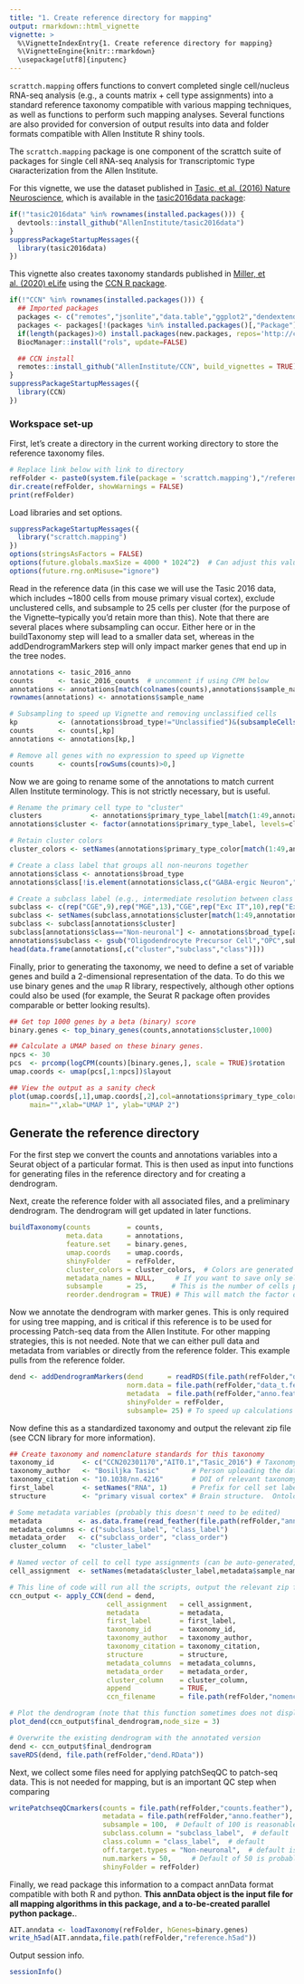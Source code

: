 ```yaml
---
title: "1. Create reference directory for mapping"
output: rmarkdown::html_vignette
vignette: >
  %\VignetteIndexEntry{1. Create reference directory for mapping}
  %\VignetteEngine{knitr::rmarkdown}
  \usepackage[utf8]{inputenc} 
---
```

  
`scrattch.mapping` offers functions to convert completed single cell/nucleus RNA-seq analysis (e.g., a counts matrix + cell type assignments) into a standard reference taxonomy compatible with various mapping techniques, as well as functions to perform such mapping analyses.  Several functions are also provided for conversion of output results into data and folder formats compatible with Allen Institute R shiny tools.  
  
The `scrattch.mapping` package is one component of the scrattch suite of packages for `S`ingle `C`ell `R`NA-seq `A`nalysis for `T`ranscriptomic `T`ype `CH`aracterization from the Allen Institute.  
  
For this vignette, we use the dataset published in [Tasic, et al. (2016) Nature Neuroscience](https://www.ncbi.nlm.nih.gov/pmc/articles/PMC4985242/), which is available in the [tasic2016data package](https://github.com/AllenInstitute/tasic2016data):  
  
```r
if(!"tasic2016data" %in% rownames(installed.packages())) {
  devtools::install_github("AllenInstitute/tasic2016data")
}
suppressPackageStartupMessages({
  library(tasic2016data)
})
```
  
  
This vignette also creates taxonomy standards published in [Miller, et al. (2020) eLife](https://elifesciences.org/articles/59928) using the [CCN R package](https://github.com/AllenInstitute/CCN).
  
```r
if(!"CCN" %in% rownames(installed.packages())) {
  ## Imported packages
  packages <- c("remotes","jsonlite","data.table","ggplot2","dendextend","dplyr","BiocManager")
  packages <- packages[!(packages %in% installed.packages()[,"Package"])]
  if(length(packages)>0) install.packages(new.packages, repos='http://cran.us.r-project.org')
  BiocManager::install("rols", update=FALSE)

  ## CCN install
  remotes::install_github("AllenInstitute/CCN", build_vignettes = TRUE)
}
suppressPackageStartupMessages({
  library(CCN)
})
```
  
  
### Workspace set-up  
  
First, let's create a directory in the current working directory to store the reference taxonomy files.  
  
```r
# Replace link below with link to directory
refFolder <- paste0(system.file(package = 'scrattch.mapping'),"/reference/") 
dir.create(refFolder, showWarnings = FALSE)
print(refFolder)
```

  
Load libraries and set options.  
  
```r
suppressPackageStartupMessages({
  library("scrattch.mapping")
})
options(stringsAsFactors = FALSE)
options(future.globals.maxSize = 4000 * 1024^2)  # Can adjust this value if needed, depending on number of cells
options(future.rng.onMisuse="ignore")
```
  
  
Read in the reference data (in this case we will use the Tasic 2016 data, which includes ~1800 cells from mouse primary visual cortex), exclude unclustered cells, and subsample to 25 cells per cluster (for the purpose of the Vignette--typically you'd retain more than this).  Note that there are several places where subsampling can occur.  Either here or in the buildTaxonomy step will lead to a smaller data set, whereas in the addDendrogramMarkers step will only impact marker genes that end up in the tree nodes.  
  
```r
annotations <- tasic_2016_anno
counts      <- tasic_2016_counts  # uncomment if using CPM below
annotations <- annotations[match(colnames(counts),annotations$sample_name),]  # Put them in the correct order
rownames(annotations) <- annotations$sample_name  

# Subsampling to speed up Vignette and removing unclassified cells 
kp          <- (annotations$broad_type!="Unclassified")&(subsampleCells(annotations$primary_type_label,25,seed = 1))
counts      <- counts[,kp]
annotations <- annotations[kp,]

# Remove all genes with no expression to speed up Vignette
counts      <- counts[rowSums(counts)>0,]
```
  
  
Now we are going to rename some of the annotations to match current Allen Institute terminology.  This is not strictly necessary, but is useful.  
  
```r
# Rename the primary cell type to "cluster"
clusters            <- annotations$primary_type_label[match(1:49,annotations$primary_type_id)]
annotations$cluster <- factor(annotations$primary_type_label, levels=clusters)

# Retain cluster colors
cluster_colors <- setNames(annotations$primary_type_color[match(1:49,annotations$primary_type_id)], clusters)

# Create a class label that groups all non-neurons together
annotations$class <- annotations$broad_type
annotations$class[!is.element(annotations$class,c("GABA-ergic Neuron","Glutamatergic Neuron"))] = "Non-neuronal"

# Create a subclass label (e.g., intermediate resolution between class and cell type)
subclass <- c(rep("CGE",9),rep("MGE",13),"CGE",rep("Exc IT",10),rep("Exc non-IT",9),rep("NN",7))
subclass <- setNames(subclass,annotations$cluster[match(1:49,annotations$cluster_id)])
subclass <- subclass[annotations$cluster]
subclass[annotations$class=="Non-neuronal"] <- annotations$broad_type[annotations$class=="Non-neuronal"]
annotations$subclass <- gsub("Oligodendrocyte Precursor Cell","OPC",subclass)
head(data.frame(annotations[,c("cluster","subclass","class")]))
```
  
  
Finally, prior to generating the taxonomy, we need to define a set of variable genes and build a 2-dimensional representation of the data.  To do this we use binary genes and the `umap` R library, respectively, although other options could also be used (for example, the Seurat R package often provides comparable or better looking results).  
  
```r
## Get top 1000 genes by a beta (binary) score
binary.genes <- top_binary_genes(counts,annotations$cluster,1000)

## Calculate a UMAP based on these binary genes.
npcs <- 30
pcs  <- prcomp(logCPM(counts)[binary.genes,], scale = TRUE)$rotation
umap.coords <- umap(pcs[,1:npcs])$layout

## View the output as a sanity check
plot(umap.coords[,1],umap.coords[,2],col=annotations$primary_type_color, pch=19, cex=0.5,
     main="",xlab="UMAP 1", ylab="UMAP 2")
```
  
  
## Generate the reference directory
  
For the first step we convert the counts and annotations variables into a Seurat object of a particular format.  This is then used as input into functions for generating files in the reference directory and for creating a dendrogram.
 
Next, create the reference folder with all associated files, and a preliminary dendrogram.  The dendrogram will get updated in later functions.
  
```r
buildTaxonomy(counts         = counts,
              meta.data      = annotations,
              feature.set    = binary.genes,
              umap.coords    = umap.coords,
              shinyFolder    = refFolder,
              cluster_colors = cluster_colors,  # Colors are generated if not provided
              metadata_names = NULL,     # If you want to save only selected metadata columns
              subsample      = 25,      # This is the number of cells per cluster (in this case redundant with above)
              reorder.dendrogram = TRUE) # This will match the factor order of the clusters to the extent possible
```
  
  
Now we annotate the dendrogram with marker genes.  This is only required for using tree mapping, and is critical if this reference is to be used for processing Patch-seq data from the Allen Institute.  For other mapping strategies, this is not needed.  Note that we can either pull data and metadata from variables or directly from the reference folder.  This example pulls from the reference folder.  
  
```r
dend <- addDendrogramMarkers(dend      = readRDS(file.path(refFolder,"dend.RData")), 
                             norm.data = file.path(refFolder,"data_t.feather"),
                             metadata  = file.path(refFolder,"anno.feather"),
                             shinyFolder = refFolder, 
                             subsample= 25) # To speed up calculations a bit, but again redundant with above.
```

  
Now define this as a standardized taxonomy and output the relevant zip file (see CCN library for more information).    
  
```r
## Create taxonomy and nomenclature standards for this taxonomy
taxonomy_id       <- c("CCN202301170","AIT0.1","Tasic_2016") # Taxonomy ID of format CCN<YYYYMMDD><T>. Additional taxonomy aliases can be listed in a vector after.
taxonomy_author   <- "Bosiljka Tasic"        # Person uploading the data and taxonomy
taxonomy_citation <- "10.1038/nn.4216"       # DOI of relevant taxonomy citation, if any
first_label       <- setNames("RNA", 1)      # Prefix for cell set label (adjust text label only)
structure         <- "primary visual cortex" # Brain structure.  Ontology tag is auto-generated.

# Some metadata variables (probably this doesn't need to be edited)
metadata         <- as.data.frame(read_feather(file.path(refFolder,"anno.feather")))
metadata_columns <- c("subclass_label", "class_label")
metadata_order   <- c("subclass_order", "class_order")  
cluster_column   <- "cluster_label" 

# Named vector of cell to cell type assignments (can be auto-generated, but better to include)
cell_assignment  <- setNames(metadata$cluster_label,metadata$sample_name)

# This line of code will run all the scripts, output the relevant zip file to nomenclature.zip in your working directory, and return the same variables for further manipulation in R.
ccn_output <- apply_CCN(dend = dend,
                        cell_assignment   = cell_assignment,
                        metadata          = metadata,
                        first_label       = first_label,
                        taxonomy_id       = taxonomy_id,
                        taxonomy_author   = taxonomy_author,
                        taxonomy_citation = taxonomy_citation,
                        structure         = structure,
                        metadata_columns  = metadata_columns,
                        metadata_order    = metadata_order,
                        cluster_column    = cluster_column,
                        append            = TRUE,
                        ccn_filename      = file.path(refFolder,"nomenclature.zip"))

# Plot the dendrogram (note that this function sometimes does not display the root node correctly)
plot_dend(ccn_output$final_dendrogram,node_size = 3)

# Overwrite the existing dendrogram with the annotated version
dend <- ccn_output$final_dendrogram
saveRDS(dend, file.path(refFolder,"dend.RData")) 
```
  
  
Next, we collect some files need for applying patchSeqQC to patch-seq data. This is not needed for mapping, but is an important QC step when comparing  

```r
writePatchseqQCmarkers(counts = file.path(refFolder,"counts.feather"),  # can also read matrix directly
                       metadata = file.path(refFolder,"anno.feather"),  # can also read matrix directly
                       subsample = 100,  # Default of 100 is reasonable
                       subclass.column = "subclass_label",  # default
                       class.column = "class_label",  # default
                       off.target.types = "Non-neuronal",  # default is various iterations of non-neuronal
                       num.markers = 50,     # Default of 50 is probably fine
                       shinyFolder = refFolder)
```
  
  
Finally, we read package this information to a compact annData format compatible with both R and python.  **This annData object is the input file for all mapping algorithms in this package, and a to-be-created parallel python package.**.  
  
```r
AIT.anndata <- loadTaxonomy(refFolder, hGenes=binary.genes)
write_h5ad(AIT.anndata,file.path(refFolder,"reference.h5ad"))
```
  
Output session info.  
  
```r
sessionInfo()
```

